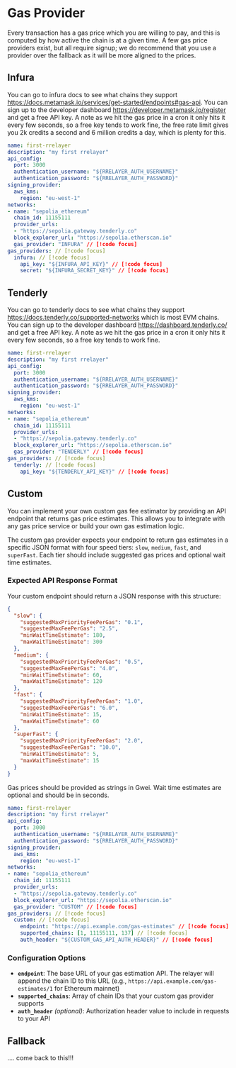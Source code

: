# Gas Provider

Every transaction has a gas price which you are willing to pay, and this is computed by how active the
chain is at a given time. A few gas price providers exist, but all require signup; we do recommend
that you use a provider over the fallback as it will be more aligned to the prices.

## Infura

You can go to infura docs to see what chains they support https://docs.metamask.io/services/get-started/endpoints#gas-api.
You can sign up to the developer dashboard https://developer.metamask.io/register and get a free API key.
A note as we hit the gas price in a cron it only hits it every few seconds, so a free key tends to work fine,
the free rate limit gives you 2k credits a second and 6 million credits a day, which is plenty for this.

```yaml [rrelayer.yaml]
name: first-rrelayer
description: "my first rrelayer"
api_config:
  port: 3000
  authentication_username: "${RRELAYER_AUTH_USERNAME}"
  authentication_password: "${RRELAYER_AUTH_PASSWORD}"
signing_provider:
  aws_kms:
    region: "eu-west-1"
networks:
- name: "sepolia_ethereum"
  chain_id: 11155111
  provider_urls:
  - "https://sepolia.gateway.tenderly.co"
  block_explorer_url: "https://sepolia.etherscan.io"
  gas_provider: "INFURA" // [!code focus]
gas_providers: // [!code focus]
  infura: // [!code focus]
    api_key: "${INFURA_API_KEY}" // [!code focus]
    secret: "${INFURA_SECRET_KEY}" // [!code focus]
```

## Tenderly

You can go to tenderly docs to see what chains they support https://docs.tenderly.co/supported-networks which is most EVM chains.
You can sign up to the developer dashboard https://dashboard.tenderly.co/ and get a free API key.
A note as we hit the gas price in a cron it only hits it every few seconds, so a free key tends to work fine.

```yaml [rrelayer.yaml]
name: first-rrelayer
description: "my first rrelayer"
api_config:
  port: 3000
  authentication_username: "${RRELAYER_AUTH_USERNAME}"
  authentication_password: "${RRELAYER_AUTH_PASSWORD}"
signing_provider:
  aws_kms:
    region: "eu-west-1"
networks:
- name: "sepolia_ethereum"
  chain_id: 11155111
  provider_urls:
  - "https://sepolia.gateway.tenderly.co"
  block_explorer_url: "https://sepolia.etherscan.io"
  gas_provider: "TENDERLY" // [!code focus]
gas_providers: // [!code focus]
  tenderly: // [!code focus]
    api_key: "${TENDERLY_API_KEY}" // [!code focus]
```

## Custom

You can implement your own custom gas fee estimator by providing an API endpoint that returns gas price estimates.
This allows you to integrate with any gas price service or build your own gas estimation logic.

The custom gas provider expects your endpoint to return gas estimates in a specific JSON format with
four speed tiers: `slow`, `medium`, `fast`, and `superFast`. Each tier should include suggested gas prices and optional wait time estimates.

### Expected API Response Format

Your custom endpoint should return a JSON response with this structure:

```json
{
  "slow": {
    "suggestedMaxPriorityFeePerGas": "0.1",
    "suggestedMaxFeePerGas": "2.5",
    "minWaitTimeEstimate": 180,
    "maxWaitTimeEstimate": 300
  },
  "medium": {
    "suggestedMaxPriorityFeePerGas": "0.5",
    "suggestedMaxFeePerGas": "4.0",
    "minWaitTimeEstimate": 60,
    "maxWaitTimeEstimate": 120
  },
  "fast": {
    "suggestedMaxPriorityFeePerGas": "1.0",
    "suggestedMaxFeePerGas": "6.0",
    "minWaitTimeEstimate": 15,
    "maxWaitTimeEstimate": 60
  },
  "superFast": {
    "suggestedMaxPriorityFeePerGas": "2.0",
    "suggestedMaxFeePerGas": "10.0",
    "minWaitTimeEstimate": 5,
    "maxWaitTimeEstimate": 15
  }
}
```

Gas prices should be provided as strings in Gwei. Wait time estimates are optional and should be in seconds.

```yaml [rrelayer.yaml]
name: first-rrelayer
description: "my first rrelayer"
api_config:
  port: 3000
  authentication_username: "${RRELAYER_AUTH_USERNAME}"
  authentication_password: "${RRELAYER_AUTH_PASSWORD}"
signing_provider:
  aws_kms:
    region: "eu-west-1"
networks:
- name: "sepolia_ethereum"
  chain_id: 11155111
  provider_urls:
  - "https://sepolia.gateway.tenderly.co"
  block_explorer_url: "https://sepolia.etherscan.io"
  gas_provider: "CUSTOM" // [!code focus]
gas_providers: // [!code focus]
  custom: // [!code focus]
    endpoint: "https://api.example.com/gas-estimates" // [!code focus]
    supported_chains: [1, 11155111, 137] // [!code focus]
    auth_header: "${CUSTOM_GAS_API_AUTH_HEADER}" // [!code focus]
```

### Configuration Options

- **`endpoint`**: The base URL of your gas estimation API. The relayer will append the chain ID to this URL (e.g., `https://api.example.com/gas-estimates/1` for Ethereum mainnet)
- **`supported_chains`**: Array of chain IDs that your custom gas provider supports
- **`auth_header`** *(optional)*: Authorization header value to include in requests to your API

## Fallback

.... come back to this!!!